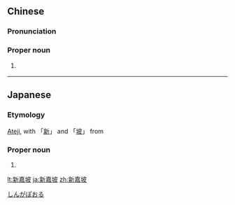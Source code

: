 ==Chinese==
{{zh-forms}}

===Pronunciation===
{{zh-pron
|m=Xīnjiāpō
|cat=pn
}}
{{attention|zh|needs Min Nan (same as 新加坡?)}}

===Proper noun===
{{zh-proper noun}}

# {{lb|zh|dated}} {{zh-alt-name|新加坡|Singapore}}

----

==Japanese==

===Etymology===
{{ja-kanjitab|しん|か|k2=が|ぽーる|yomi=irr|r=y|sort=しんがぽおる}}
[[ateji|Ateji]], with 「[[新]]」 and 「[[坡]]」 from {{etyl|zh|ja|sort=しんがぽおる}} {{m|zh|新加坡}}

===Proper noun===
{{ja-pos|proper|シンガポール}}

# {{rare spelling of|シンガポール|lang=ja|sort=しんがぽおる}}
[[Category:Japanese terms spelled with ateji|しんがぽおる]]
{{catlangcode|ja|sort=しんがぽおる|Islands|Singapore|Countries of Asia|Exonyms}}

[[lt:新嘉坡]]
[[ja:新嘉坡]]
[[zh:新嘉坡]]